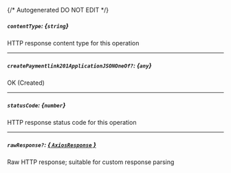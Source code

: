 {/* Autogenerated DO NOT EDIT  */}
##### `contentType`: *{`string`}*
HTTP response content type for this operation

---
##### `createPaymentlink201ApplicationJSONOneOf?`: *{`any`}*
OK (Created)

---
##### `statusCode`: *{`number`}*
HTTP response status code for this operation

---
##### `rawResponse?`: [*{ `AxiosResponse` }*](https://axios-http.com/docs/res_schema)
Raw HTTP response; suitable for custom response parsing

